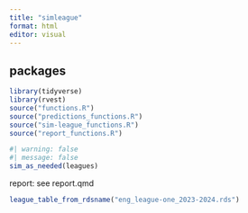 ```yaml
---
title: "simleague"
format: html
editor: visual
---
```


## packages

```r
library(tidyverse)
library(rvest)
source("functions.R")
source("predictions_functions.R")
source("sim-league_functions.R")
source("report_functions.R")
```


```r
#| warning: false
#| message: false
sim_as_needed(leagues)
```


report: see report.qmd



```r
league_table_from_rdsname("eng_league-one_2023-2024.rds")
```





